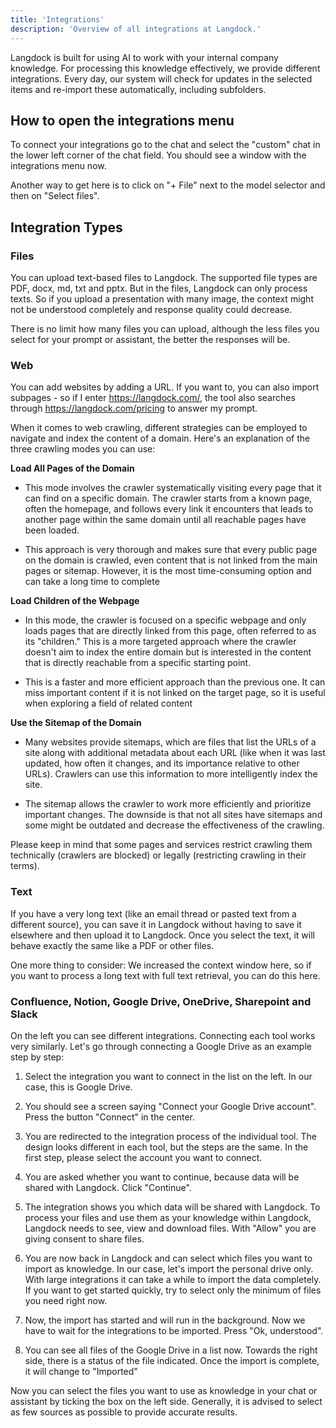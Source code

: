 ```yaml
---
title: 'Integrations'
description: 'Overview of all integrations at Langdock.'
---
```


Langdock is built for using AI to work with your internal company knowledge. For processing this knowledge effectively, we provide different integrations. Every day, our system will check for updates in the selected items and re-import these automatically, including subfolders.

## How to open the integrations menu
To connect your integrations go to the chat and select the "custom" chat in the lower left corner of the chat field. You should see a window with the integrations menu now.

Another way to get here is to click on "+ File" next to the model selector and then on "Select files".

## Integration Types

### Files
You can upload text-based files to Langdock. The supported file types are PDF, docx, md, txt and pptx. But in the files, Langdock can only process texts. So if you upload a presentation with many image, the context might not be understood completely and response quality could decrease. 

There is no limit how many files you can upload, although the less files you select for your prompt or assistant, the better the responses will be.

### Web
You can add websites by adding a URL. If you want to, you can also import subpages - so if I enter https://langdock.com/, the tool also searches through https://langdock.com/pricing to answer my prompt. 

When it comes to web crawling, different strategies can be employed to navigate and index the content of a domain. Here's an explanation of the three crawling modes you can use:

**Load All Pages of the Domain**

- This mode involves the crawler systematically visiting every page that it can find on a specific domain. The crawler starts from a known page, often the homepage, and follows every link it encounters that leads to another page within the same domain until all reachable pages have been loaded.

- This approach is very thorough and makes sure that every public page on the domain is crawled, even content that is not linked from the main pages or sitemap. However, it is the most time-consuming option and can take a long time to complete


**Load Children of the Webpage**

- In this mode, the crawler is focused on a specific webpage and only loads pages that are directly linked from this page, often referred to as its "children." This is a more targeted approach where the crawler doesn't aim to index the entire domain but is interested in the content that is directly reachable from a specific starting point.

- This is a faster and more efficient approach than the previous one. It can miss important content if it is not linked on the target page, so it is useful when exploring a field of related content

**Use the Sitemap of the Domain**

- Many websites provide sitemaps, which are files that list the URLs of a site along with additional metadata about each URL (like when it was last updated, how often it changes, and its importance relative to other URLs). Crawlers can use this information to more intelligently index the site.

- The sitemap allows the crawler to work more efficiently and prioritize important changes. The downside is that not all sites have sitemaps and some might be outdated and decrease the effectiveness of the crawling.



Please keep in mind that some pages and services restrict crawling them technically (crawlers are blocked) or legally (restricting crawling in their terms).

### Text
If you have a very long text (like an email thread or pasted text from a different source), you can save it in Langdock without having to save it elsewhere and then upload it to Langdock. Once you select the text, it will behave exactly the same like a PDF or other files.

One more thing to consider: We increased the context window here, so if you want to process a long text with full text retrieval, you can do this here.

### Confluence, Notion, Google Drive, OneDrive, Sharepoint and Slack
On the left you can see different integrations. Connecting each tool works very similarly. Let's go through connecting a Google Drive as an example step by step:

1. Select the integration you want to connect in the list on the left. In our case, this is Google Drive.

2. You should see a screen saying "Connect your Google Drive account". Press the button "Connect" in the center.

3. You are redirected to the integration process of the individual tool. The design looks different in each tool, but the steps are the same. In the first step, please select the account you want to connect.

4. You are asked whether you want to continue, because data will be shared with Langdock. Click "Continue".

5. The integration shows you which data will be shared with Langdock. To process your files and use them as your knowledge within Langdock, Langdock needs to see, view and download files. With "Allow" you are giving consent to share files.

6. You are now back in Langdock and can select which files you want to import as knowledge. In our case, let's import the personal drive only. With large integrations it can take a while to import the data completely. If you want to get started quickly, try to select only the minimum of files you need right now.

7. Now, the import has started and will run in the background. Now we have to wait for the integrations to be imported. Press "Ok, understood".

8. You can see all files of the Google Drive in a list now. Towards the right side, there is a status of the file indicated. Once the import is complete, it will change to "Imported"

Now you can select the files you want to use as knowledge in your chat or assistant by ticking the box on the left side. Generally, it is advised to select as few sources as possible to provide accurate results.



